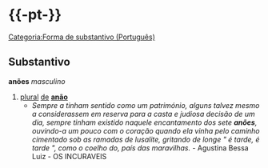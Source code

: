 ={{-pt-}}=
[[Categoria:Forma de substantivo (Português)]]
==Substantivo==
'''anões''' ''masculino ''
# [[plural]] [[de]] '''[[anão]]'''
#* ''Sempre a tinham sentido como um património, alguns talvez mesmo a considerassem em reserva para a casta e judiosa decisão de um dia, sempre tinham existido naquele encantamento dos sete '''anões''', ouvindo-a um pouco com o coração quando ela vinha pelo caminho cimentado sob as ramadas de lusalite, gritando de longe " é tarde, é tarde ", como o coelho do, país das maravilhas. '' - Agustina Bessa Luiz - OS INCURAVEIS
